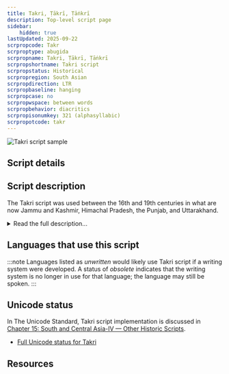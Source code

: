 ```yaml
---
title: Takri, Ṭākrī, Ṭāṅkrī
description: Top-level script page
sidebar:
    hidden: true
lastUpdated: 2025-09-22
scrpropcode: Takr
scrproptype: abugida
scrpropname: Takri, Ṭākrī, Ṭāṅkrī
scrpropshortname: Takri script
scrpropstatus: Historical
scrpropregion: South Asian
scrpropdirection: LTR
scrpropbaseline: hanging
scrpropcase: no
scrpropwspace: between words
scrpropbehavior: diacritics
scrpropisonumkey: 321 (alphasyllabic)
scrpropotcode: takr
---
```



![Takri script sample](../images/takr-sample.jpg "British and Foreign Bible Society, 'Introduction to John's Gospel', 1917.")

## Script details

<ScriptDetails />

## Script description

The Takri script was used between the 16th and 19th centuries in what are now Jammu and Kashmir, Himachal Pradesh, the Punjab, and Uttarakhand.

<details>
<summary>Read the full description...</summary>It was used for writing the Chambeali and Dogri languages, as well as a number of Pahari (Himalayan) languages including Jaunsari and Kulvi. The script is derived from Sharada, one of the Gupta scripts, and is related to the Gurmukhi and Lahnda scripts. It was widely used both in official and personal contexts. For much of its history it was used alongside Devanagari. Since the late 19th century, it has gradually been supplanted by Devanagari, although there have been some movements to revitalize it for certain Pahari languages and dialects of Kashmiri.

The script is written from left to right using thirty-four consonant letters, ten vowel letters and ten vowel diacritics. It is an abugida, meaning that each consonant letter contains an inherent short [a] vowel, which is not written. Other vowels are written with one of the vowel diacritics, unless they appear at the beginning of a word, in which case they are written using one of the independent vowel letters. One of the vowel diacritics does not represent a vowel _per se_, but nasalization of the inherent vowel, or of an independent vowel. There is also a symbol called _virama_ for silencing the post-consonantal vowel entirely, for example when a consonant comes at the end of a word or when it is immediately followed by another consonant. A further symbol, called _nukta_, can be written below a consonant letter, primarily for the purpose of representing sounds which are not native to the language in question and cannot be accurately represented with one of the thirty-four consonant letters.

There is significant variation in styles of the Takri script, partly because the wide and mountainous area over which the script was used was conducive to many regional varieties being developed in isolated mountain communities. Some communities standardized the form of the script which they themselves used, but there was no universally applicable standardized variety. However, despite variations in the shapes of letters and the styles of writing, each form was recognized by its users to be Takri, and each variety exhibited certain common features.

One notable feature of the script is that, unlike many of the Gupta derivatives used in South Asia, most varieties of Takri did not use a headstroke. There were some exceptions to this, for example the variety used for writing Dogri Akkhar, but for the most part the headstroke was not used except to distinguish between otherwise identical letters. For example the letters _ma_ and _sa_ in the variety used for writing the Chambeali language were identical but for the headstroke over _sa_.

Takri writing employed the Devanagari punctuation marks _danda_ and _double danda_ to indicate pauses in the text. A script-specific set of decimal numbers from 0-9 was used.
</details>

## Languages that use this script

:::note
Languages listed as _unwritten_ would likely use Takri script if a writing system were developed. A status of _obsolete_ indicates that the writing system is no longer in use for that language; the language may still be spoken.
:::

<WsList script='Takr' wsMax='5' />

## Unicode status

In The Unicode Standard, Takri script implementation is discussed in [Chapter 15: South and Central Asia-IV — Other Historic Scripts](https://www.unicode.org/versions/latest/core-spec/chapter-15/#G81184).

- [Full Unicode status for Takri](/scrlang/unicode/takr-unicode)



## Resources

<ScriptResources detailSummary='seemore' />


